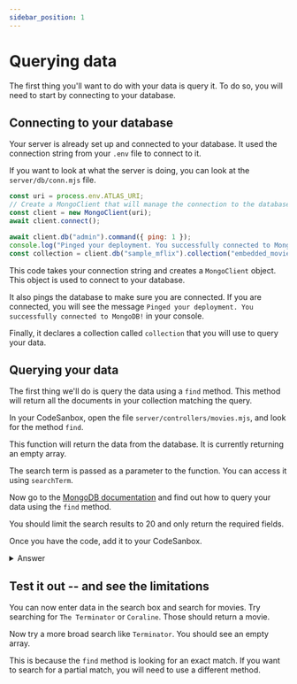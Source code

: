 ```yaml
---
sidebar_position: 1
---
```



# Querying data

The first thing you'll want to do with your data is query it. To do so, you will need to start by connecting to your database.

## Connecting to your database

Your server is already set up and connected to your database. It used the connection string from your `.env` file to connect to it.

If you want to look at what the server is doing, you can look at the `server/db/conn.mjs` file.

```js
const uri = process.env.ATLAS_URI;
// Create a MongoClient that will manage the connection to the database.
const client = new MongoClient(uri);
await client.connect();

await client.db("admin").command({ ping: 1 });
console.log("Pinged your deployment. You successfully connected to MongoDB!");
const collection = client.db("sample_mflix").collection("embedded_movies");
```

This code takes your connection string and creates a `MongoClient` object. This object is used to connect to your database.

It also pings the database to make sure you are connected. If you are connected, you will see the message `Pinged your deployment. You successfully connected to MongoDB!` in your console.

Finally, it declares a collection called `collection` that you will use to query your data.

## Querying your data

The first thing we'll do is query the data using a `find` method. This method will return all the documents in your collection matching the query.

In your CodeSanbox, open the file `server/controllers/movies.mjs`, and look for the method `find`.

This function will return the data from the database. It is currently returning an empty array.

The search term is passed as a parameter to the function. You can access it using `searchTerm`.

Now go to the [MongoDB documentation](https://www.mongodb.com/docs/manual/reference/method/db.collection.find/) and find out how to query your data using the `find` method.

You should limit the search results to 20 and only return the required fields.

Once you have the code, add it to your CodeSanbox.

<details>
<summary>Answer</summary>
<div>

```js
  async find(searchTerm) {
    const movies = await collection
      .find({ title: searchTerm }, {
        title: 1,
        year: 1,
        "imdb.rating": 1,
        fullplot: 1,
        poster: 1,
        released: 1,
        genres: 1
      })
      .limit(20)
      .toArray();

    return movies;
  }
```
</div>
</details>

## Test it out -- and see the limitations

You can now enter data in the search box and search for movies. Try searching for `The Terminator` or `Coraline`. Those should return a movie.

Now try a more broad search like `Terminator`. You should see an empty array.

This is because the `find` method is looking for an exact match. If you want to search for a partial match, you will need to use a different method.